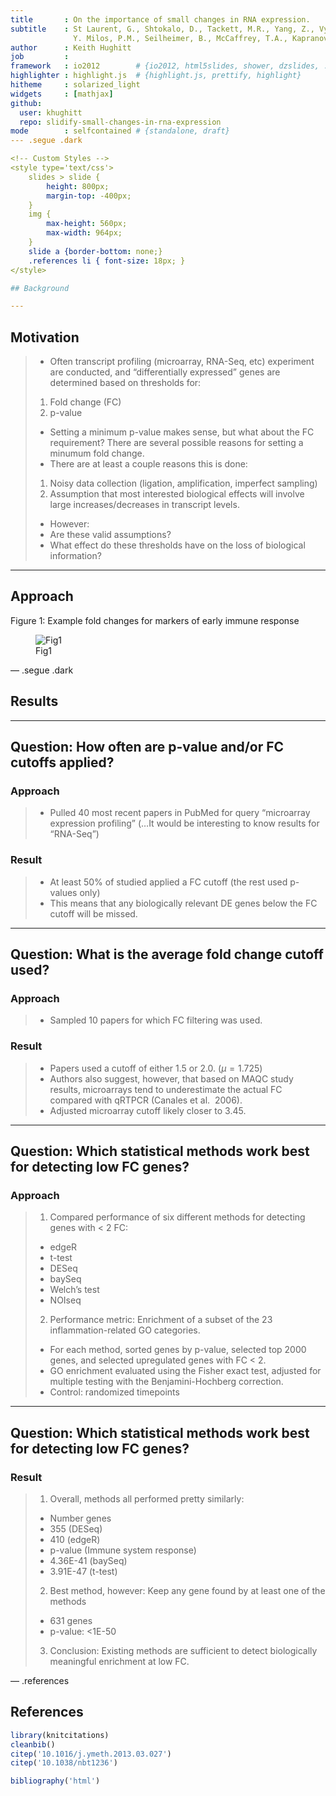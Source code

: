 ```yaml
---
title       : On the importance of small changes in RNA expression.
subtitle    : St Laurent, G., Shtokalo, D., Tackett, M.R., Yang, Z., Vyatkin, 
              Y. Milos, P.M., Seilheimer, B., McCaffrey, T.A., Kapranov, P.
author      : Keith Hughitt
job         : 
framework   : io2012        # {io2012, html5slides, shower, dzslides, ...}
highlighter : highlight.js  # {highlight.js, prettify, highlight}
hitheme     : solarized_light
widgets     : [mathjax]
github:
  user: khughitt
  repo: slidify-small-changes-in-rna-expression
mode        : selfcontained # {standalone, draft}
--- .segue .dark

<!-- Custom Styles -->
<style type='text/css'>
    slides > slide {
        height: 800px;
        margin-top: -400px;
    }
    img {
        max-height: 560px;
        max-width: 964px;
    }
    slide a {border-bottom: none;}
    .references li { font-size: 18px; }
</style>

## Background

---
```


## Motivation

>- Often transcript profiling (microarray, RNA-Seq, etc) experiment are
   conducted, and "differentially expressed" genes are determined based on 
   thresholds for:
    1. Fold change (FC)
    2. p-value
>- Setting a minimum p-value makes sense, but what about the FC requirement?
   There are several possible reasons for setting a minumum fold change.
>- There are at least a couple reasons this is done:
    1. Noisy data collection (ligation, amplification, imperfect sampling)
    2. Assumption that most interested biological effects will involve large
       increases/decreases in transcript levels.
>- However:
    * Are these valid assumptions?
    * What effect do these thresholds have on the loss of biological 
      information?

---

## Approach

Figure 1: Example fold changes for markers of early immune response

![Fig1](assets/img/1-s2.0-S1046202313000960-gr1.jpg)

--- .segue .dark

## Results

---

## Question: How often are p-value and/or FC cutoffs applied?

### Approach
>- Pulled 40 most recent papers in PubMed for query "microarray expression
   profiling" (...It would be interesting to know results for "RNA-Seq")

### Result
>- At least 50% of studied applied a FC cutoff (the rest used p-values only)
>- This means that any biologically relevant DE genes below the FC cutoff
   will be missed.

---

## Question: What is the average fold change cutoff used?

### Approach
>- Sampled 10 papers for which FC filtering was used.

### Result
>- Papers used a cutoff of either 1.5 or 2.0. ($\mu = 1.725$)
>- Authors also suggest, however, that based on MAQC study results, microarrays
   tend to underestimate the actual FC compared with qRTPCR (Canales et al. 
   2006).
>- Adjusted microarray cutoff likely closer to 3.45.

---

## Question: Which statistical methods work best for detecting low FC genes?

### Approach
>1. Compared performance of six different methods for detecting genes with < 2
FC:
    - edgeR
    - t-test
    - DESeq
    - baySeq
    - Welch's test
    - NOIseq
>2. <span class='blue'>Performance metric</span>: Enrichment of a subset of
the 23 inflammation-related GO categories.
    * For each method, sorted genes by p-value, selected top 2000 genes, and
      selected upregulated genes with FC < 2.
    * GO enrichment evaluated using the Fisher exact test, adjusted for
      multiple testing with the Benjamini-Hochberg correction.
    * Control: randomized timepoints

---

## Question: Which statistical methods work best for detecting low FC genes?

### Result

>1. Overall, methods all performed pretty similarly:
    - <span class='blue'>Number genes</span>
        * 355 (DESeq)
        * 410 (edgeR)
    - <span class='blue'>p-value (Immune system response)</span>
        * 4.36E-41 (baySeq)
        * 3.91E-47 (t-test)
>2. Best method, however: Keep any gene found by at least one of the methods
    - 631 genes
    - p-value: <1E-50
>3. <span class='red'>Conclusion</span>: Existing methods are sufficient to
    detect biologically meaningful enrichment at low FC.

--- .references

## References

```r
library(knitcitations)
cleanbib()
citep('10.1016/j.ymeth.2013.03.027')
citep('10.1038/nbt1236')
```

```r
bibliography('html')
```

<!-- Custom JavaScript -->
<script src="http://ajax.aspnetcdn.com/ajax/jQuery/jquery-1.7.min.js"></script>
<script type='text/javascript'>
$(function() {
    $("p:has(img)").addClass('centered');
});
</script>


